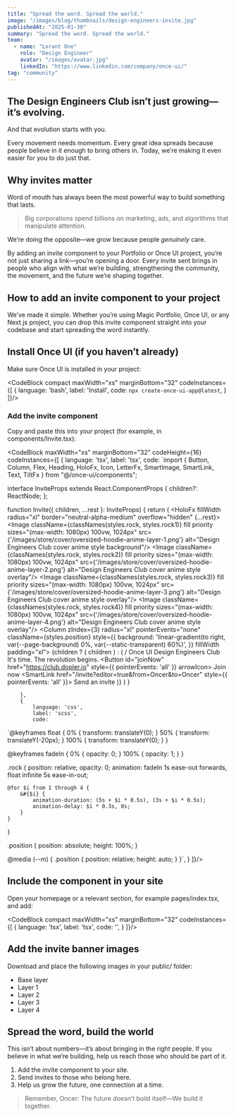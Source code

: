 ```yaml
---
title: "Spread the word. Spread the world."
image: "/images/blog/thumbnails/design-engineers-invite.jpg"
publishedAt: "2025-01-30"
summary: "Spread the word. Spread the world."
team:
  - name: "Lorant One"
    role: "Design Engineer"
    avatar: "/images/avatar.jpg"
    linkedIn: "https://www.linkedin.com/company/once-ui/"
tag: "community"
---
```


<Discord marginBottom="32"/>

## The Design Engineers Club isn’t just growing—it’s evolving.

And that evolution starts with you.

Every movement needs momentum. Every great idea spreads because people believe in it enough to bring others in. Today, we’re making it even easier for you to do just that.

## Why invites matter
Word of mouth has always been the most powerful way to build something that lasts.

> Big corporations spend billions on marketing, ads, and algorithms that manipulate attention.

We’re doing the opposite—we grow because people _genuinely_ care.

By adding an invite component to your Portfolio or Once UI project, you’re not just sharing a link—you’re opening a door. Every invite sent brings in people who align with what we’re building, strengthening the community, the movement, and the future we’re shaping together.

## How to add an invite component to your project
We’ve made it simple. Whether you’re using Magic Portfolio, Once UI, or any Next.js project, you can drop this invite component straight into your codebase and start spreading the word instantly.

## Install Once UI (if you haven’t already)
Make sure Once UI is installed in your project:

<CodeBlock
    compact
    maxWidth="xs"
    marginBottom="32"
    codeInstances={[
        {
            language: 'bash',
            label: 'Install',
            code:
`npx create-once-ui-app@latest`,
        }
]}/>

### Add the invite component
Copy and paste this into your project (for example, in <InlineCode>components/Invite.tsx</InlineCode>):

<CodeBlock
    maxWidth="xs"
    marginBottom="32"
    codeHeight={16}
    codeInstances={[
        {
            language: 'tsx',
            label: 'tsx',
            code:
`import { Button, Column, Flex, Heading, HoloFx, Icon, LetterFx, SmartImage, SmartLink, Text, TiltFx } from "@/once-ui/components";



interface InviteProps extends React.ComponentProps<typeof Flex> {
    children?: ReactNode;
};

function Invite({
    children,
    ...rest
}: InviteProps) {
    return (
        <TiltFx fillWidth>
            <HoloFx fillWidth radius="xl"
                border="neutral-alpha-medium"
                overflow="hidden"
                {...rest}>
                <Column
                    position="relative"
                    fillWidth>
                    <SmartImage
                        priority
                        sizes="(max-width: 1080px) 100vw, 1024px"
                        aspectRatio="16 / 9"
                        alt="Design Engineers Club Discord cover"
                        src="/images/store/cover/oversized-hoodie-anime.jpg"/>
                    <Flex
                        fillWidth
                        aspectRatio="16 / 9"
                        position="absolute" zIndex={1}>
                        <Image className={classNames(styles.rock, styles.rock1)}
                            fill
                            priority
                            sizes="(max-width: 1080px) 100vw, 1024px"
                            src={'/images/store/cover/oversized-hoodie-anime-layer-1.png'}
                            alt="Design Engineers Club cover anime style background"/>
                        <Image className={classNames(styles.rock, styles.rock2)}
                            fill
                            priority
                            sizes="(max-width: 1080px) 100vw, 1024px"
                            src={'/images/store/cover/oversized-hoodie-anime-layer-2.png'}
                            alt="Design Engineers Club cover anime style overlay"/>
                        <Image className={classNames(styles.rock, styles.rock3)}
                            fill
                            priority
                            sizes="(max-width: 1080px) 100vw, 1024px"
                            src={'/images/store/cover/oversized-hoodie-anime-layer-3.png'}
                            alt="Design Engineers Club cover anime style overlay"/>
                        <Image className={classNames(styles.rock, styles.rock4)}
                            fill
                            priority
                            sizes="(max-width: 1080px) 100vw, 1024px"
                            src={'/images/store/cover/oversized-hoodie-anime-layer-4.png'}
                            alt="Design Engineers Club cover anime style overlay"/>
                    </Flex>
                    <Column
                        zIndex={3}
                        radius="xl"
                        pointerEvents="none"
                        className={styles.position}
                        style={{
                            background: 'linear-gradient(to right, var(--page-background) 0%, var(--static-transparent) 60%)',
                        }}
                        fillWidth padding="xl">
                        {children ? (
                            children
                        ) : (
                            <Column fill gap="40"
                                vertical="center">
                                <Flex gap="m" vertical="center">
                                    <Icon name="discord"/>
                                    <Text variant="label-default-s">
                                        /
                                    </Text>
                                    <Text variant="label-default-s">
                                        Once UI
                                    </Text>
                                </Flex>
                                <Flex gap="8" fillWidth
                                    direction="column">
                                    <Heading
                                        as="h2"
                                        variant="display-strong-s"
                                        wrap="balance">
                                        Design Engineers Club
                                    </Heading>
                                    <Text
                                        onBackground="neutral-medium"
                                        variant="heading-default-s"
                                        wrap="balance">
                                        It's time. The revolution begins.
                                    </Text>
                                </Flex>
                                <Flex gap="m" mobileDirection="column">
                                    <Button
                                        id="joinNow"
                                        href="https://club.dopler.io"
                                        style={{
                                            pointerEvents: 'all'
                                        }}
                                        arrowIcon>
                                        <LetterFx>
                                            Join now
                                        </LetterFx>
                                    </Button>
                                    <SmartLink href="/invite?editor=true&from=Oncer&to=Oncer"
                                        style={{
                                            pointerEvents: 'all'
                                        }}>
                                        <Flex textVariant="code-default-s" paddingY="12">
                                            <LetterFx>
                                                Send an invite
                                            </LetterFx>
                                        </Flex>
                                    </SmartLink>
                                </Flex>
                            </Column>
                        )}
                    </Column>
                </Column>
            </HoloFx>
        </TiltFx>
    )
}

        },
        {
            language: 'css',
            label: 'scss',
            code:
`@keyframes float {
    0% {
        transform: translateY(0);
    }
    50% {
        transform: translateY(-20px);
    }
    100% {
        transform: translateY(0);
    }
}

@keyframes fadeIn {
    0% {
        opacity: 0;
    }
    100% {
        opacity: 1;
    }
}

.rock {
    position: relative;
    opacity: 0;
    animation: fadeIn 1s ease-out forwards, float infinite 5s ease-in-out;

    @for $i from 1 through 4 {
        &#{$i} {
            animation-duration: (5s + $i * 0.5s), (3s + $i * 0.5s); 
            animation-delay: $i * 0.3s, 0s;
        }
    }
}

.position {
    position: absolute;
    height: 100%;
}

@media (--m) {
    .position {
        position: relative;
        height: auto;
    }
}`,
        }
]}/>

## Include the component in your site
Open your homepage or a relevant section, for example <InlineCode>pages/index.tsx</InlineCode>, and add:

<CodeBlock
    compact
    maxWidth="xs"
    marginBottom="32"
    codeInstances={[
        {
            language: 'tsx',
            label: 'tsx',
            code:
'<Invite/>',
        }
]}/>

## Add the invite banner images
Download and place the following images in your <InlineCode>public/</InlineCode> folder:
- <SmartLink href="/images/store/cover/oversized-hoodie-anime.png" target="_blank">Base layer</SmartLink>
- <SmartLink href="/images/store/cover/oversized-hoodie-anime-layer-1.png" target="_blank">Layer 1</SmartLink>
- <SmartLink href="/images/store/cover/oversized-hoodie-anime-layer-2.png" target="_blank">Layer 2</SmartLink>
- <SmartLink href="/images/store/cover/oversized-hoodie-anime-layer-3.png" target="_blank">Layer 3</SmartLink>
- <SmartLink href="/images/store/cover/oversized-hoodie-anime-layer-4.png" target="_blank">Layer 4</SmartLink>

## Spread the word, build the world
This isn’t about numbers—it’s about bringing in the right people. If you believe in what we’re building, help us reach those who should be part of it.

1. Add the invite component to your site.
2. Send invites to those who belong here.
3. Help us grow the future, one connection at a time.

> Remember, Oncer: The future doesn’t build itself—We build it together.